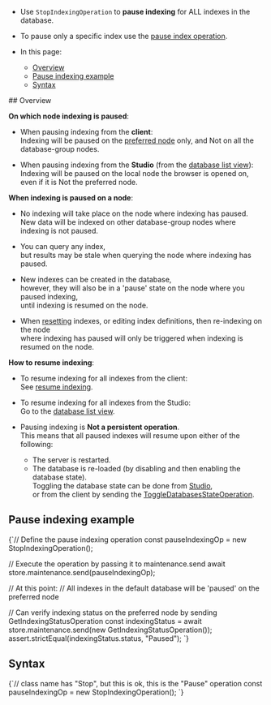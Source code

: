 
<Admonition type="note" title="">

* Use `StopIndexingOperation` to __pause indexing__ for ALL indexes in the database.  

* To pause only a specific index use the [pause index operation](../../../../client-api/operations/maintenance/indexes/stop-index.mdx).

* In this page:
  * [Overview](../../../../client-api/operations/maintenance/indexes/stop-indexing.mdx#overview)
  * [Pause indexing example](../../../../client-api/operations/maintenance/indexes/stop-indexing.mdx#pause-indexing-example)
  * [Syntax](../../../../client-api/operations/maintenance/indexes/stop-indexing.mdx#syntax)

</Admonition>
## Overview

<Admonition type="note" title="">

__On which node indexing is paused__:

* When pausing indexing from the __client__:  
  Indexing will be paused on the [preferred node](../../../../client-api/configuration/load-balance/overview.mdx#the-preferred-node) only, and Not on all the database-group nodes.  

* When pausing indexing from the __Studio__ (from the [database list view](../../../../studio/database/databases-list-view.mdx#more-actions)):  
  Indexing will be paused on the local node the browser is opened on, even if it is Not the preferred node.

</Admonition>

<Admonition type="note" title="">

__When indexing is paused on a node__:
 
* No indexing will take place on the node where indexing has paused.  
  New data will be indexed on other database-group nodes where indexing is not paused.

* You can query any index,  
  but results may be stale when querying the node where indexing has paused.
 
* New indexes can be created in the database,  
  however, they will also be in a 'pause' state on the node where you paused indexing,  
  until indexing is resumed on the node.

* When [resetting](../../../../client-api/operations/maintenance/indexes/reset-index.mdx) indexes, or editing index definitions, then re-indexing on the node  
  where indexing has paused will only be triggered when indexing is resumed on the node.

</Admonition>

<Admonition type="note" title="">

__How to resume indexing__:

* To resume indexing for all indexes from the client:  
  See [resume indexing](../../../../client-api/operations/maintenance/indexes/start-indexing.mdx).

* To resume indexing for all indexes from the Studio:  
  Go to the [database list view](../../../../studio/database/databases-list-view.mdx#more-actions).  

* Pausing indexing is __Not a persistent operation__.  
  This means that all paused indexes will resume upon either of the following:
    * The server is restarted.
    * The database is re-loaded (by disabling and then enabling the database state).  
      Toggling the database state can be done from [Studio](../../../../studio/database/databases-list-view.mdx#database-actions),  
      or from the client by sending the [ToggleDatabasesStateOperation](../../../../client-api/operations/server-wide/toggle-databases-state.mdx).

</Admonition>



## Pause indexing example

<TabItem value="pause_indexing" label="pause_indexing">
<CodeBlock language="js">
{`// Define the pause indexing operation 
const pauseIndexingOp = new StopIndexingOperation();

// Execute the operation by passing it to maintenance.send
await store.maintenance.send(pauseIndexingOp);

// At this point:
// All indexes in the default database will be 'paused' on the preferred node

// Can verify indexing status on the preferred node by sending GetIndexingStatusOperation
const indexingStatus = await store.maintenance.send(new GetIndexingStatusOperation());
assert.strictEqual(indexingStatus.status, "Paused");
`}
</CodeBlock>
</TabItem>



## Syntax

<TabItem value="syntax" label="syntax">
<CodeBlock language="js">
{`// class name has "Stop", but this is ok, this is the "Pause" operation
const pauseIndexingOp = new StopIndexingOperation();
`}
</CodeBlock>
</TabItem>




